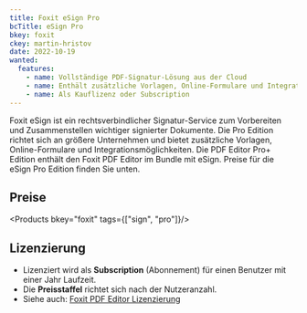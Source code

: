 ```yaml
---
title: Foxit eSign Pro
bcTitle: eSign Pro
bkey: foxit
ckey: martin-hristov
date: 2022-10-19
wanted:
  features:
    - name: Vollständige PDF-Signatur-Lösung aus der Cloud
    - name: Enthält zusätzliche Vorlagen, Online-Formulare und Integrationsmöglichkeiten
    - name: Als Kauflizenz oder Subscription
---
```




<Intro>

Foxit eSign ist ein rechtsverbindlicher Signatur-Service zum Vorbereiten und Zusammenstellen wichtiger signierter Dokumente. Die Pro Edition richtet sich an größere Unternehmen und bietet zusätzliche Vorlagen, Online-Formulare und Integrationsmöglichkeiten.  Die PDF Editor Pro+ Edition enthält den Foxit PDF Editor im Bundle mit eSign. Preise für die eSign Pro Edition finden Sie unten.


</Intro>

<TOC />



## Preise


<Products bkey="foxit" tags={["sign", "pro"]}/>



## Lizenzierung

- Lizenziert wird als **Subscription** (Abonnement) für einen Benutzer mit einer Jahr Laufzeit.
- Die **Preisstaffel** richtet sich nach der Nutzeranzahl.
- Siehe auch: [Foxit PDF Editor Lizenzierung](/hersteller/foxit/#kauf-und-lizenzierung)
